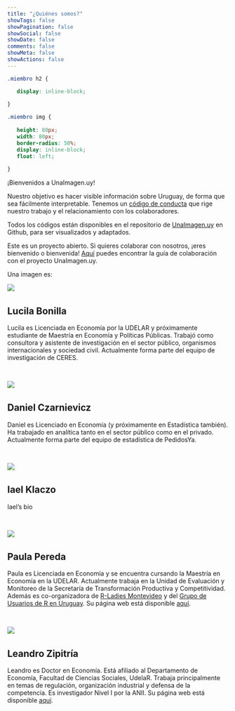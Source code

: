 ```yaml
---
title: "¿Quiénes somos?"
showTags: false
showPagination: false
showSocial: false
showDate: false
comments: false
showMeta: false
showActions: false
---
```


```css
.miembro h2 {

   display: inline-block;
   
}

.miembro img {
   
   height: 80px;
   width: 80px;
   border-radius: 50%;
   display: inline-block;
   float: left;
   
}
```

¡Bienvenidos a UnaImagen.uy!

Nuestro objetivo es hacer visible información sobre Uruguay, de forma que sea fácilmente interpretable. Tenemos un [código de conducta](https://github.com/UnaImagen/UnaImagen/blob/master/CODE_OF_CONDUCT.md) que rige nuestro trabajo y el relacionamiento con los colaboradores.

Todos los códigos están disponibles en el repositorio de [UnaImagen.uy](https://github.com/UnaImagen/UnaImagen) en Github, para ser visualizados y adaptados.

Este es un proyecto abierto. Si quieres colaborar con nosotros, ¡eres bienvenido o bienvenida! [Aquí](https://github.com/UnaImagen/UnaImagen/blob/master/CONTRIBUTING.md) puedes encontrar la guía de colaboración con el proyecto UnaImagen.uy.

Una imagen es:

<div class="miembro">
   <img src="/img/LucilaBonilla.jpg"/>&nbsp;&nbsp;&nbsp;
   <h2>Lucila Bonilla</h2>
</div>

<div>
Lucila es Licenciada en Economía por la UDELAR y próximamente estudiante de Maestría en Economía y Políticas Públicas. Trabajó como consultora y asistente de investigación en el sector público, organismos internacionales y sociedad civil. Actualmente forma parte del equipo de investigación de CERES.
</div>

<br>

<div class="miembro">
   <img src="/img/DanielCzarnievicz.jpg"/>&nbsp;&nbsp;&nbsp;
   <h2>Daniel Czarnievicz</h2>
</div>

<div>
Daniel es Licenciado en Economía (y próximamente en Estadística también). Ha trabajado en analítica tanto en el sector público como en el privado. Actualmente forma parte del equipo de estadística de PedidosYa.
</div>

<br>

<div class="miembro">
   <img src="/img/IaelKlaczo.jpg"/>&nbsp;&nbsp;&nbsp;
   <h2>Iael Klaczo</h2>
</div>

<div>
Iael's bio
</div>

<br>

<div class="miembro">
   <img src="/img/PaulaPereda.jpg"/>&nbsp;&nbsp;&nbsp;
   <h2>Paula Pereda</h2>
</div>

<div>
Paula es Licenciada en Economía y se encuentra cursando la Maestría en Economía en la UDELAR. Actualmente trabaja en la Unidad de Evaluación y Monitoreo de la Secretaría de Transformación Productiva y Competitividad. Además es co-organizadora de [R-Ladies Montevideo](https://twitter.com/RLadiesMVD) y del [Grupo de Usuarios de R en Uruguay](https://twitter.com/gurumvd). Su página web está disponible [aquí](https://paubgood.com/).
</div>

<br>

<div class="miembro">
   <img src="/img/LeandroZipitria.jpg"/>&nbsp;&nbsp;&nbsp;
   <h2>Leandro Zipitría</h2>
</div>

<div>
Leandro es Doctor en Economía. Está afiliado al Departamento de Economía, Facultad de Ciencias Sociales, UdelaR. Trabaja principalmente en temas de regulación, organización industrial y defensa de la competencia. Es investigador Nivel I por la ANII. Su página web está disponible [aquí](https://leandro-zipitria.com/).
</div>


